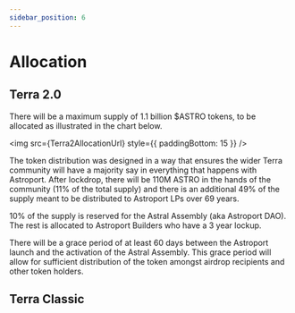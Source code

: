 ```yaml
---
sidebar_position: 6
---
```




# Allocation

## Terra 2.0 

There will be a maximum supply of 1.1 billion $ASTRO tokens, to be allocated as illustrated in the chart below.

<img src={Terra2AllocationUrl} style={{ paddingBottom: 15 }} />

The token distribution was designed in a way that ensures the wider Terra community will have a majority say in everything that happens with Astroport. After lockdrop, there will be 110M ASTRO in the hands of the community (11% of the total supply) and there is an additional 49% of the supply meant to be distributed to Astroport LPs over 69 years.

10% of the supply is reserved for the Astral Assembly (aka Astroport DAO). The rest is allocated to Astroport Builders who have a 3 year lockup.

<Admonition type="info" title="NOTE">
There will be a grace period of at least 60 days between the Astroport launch and the activation of the Astral Assembly. This grace period will allow for sufficient distribution of the token amongst airdrop recipients and other token holders.
</Admonition>

## Terra Classic 